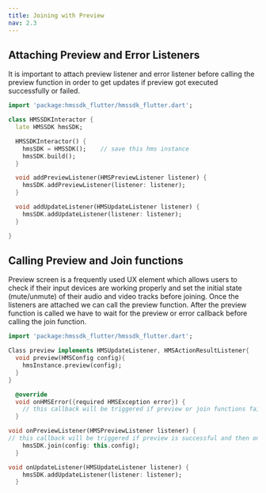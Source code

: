 ```yaml
---
title: Joining with Preview
nav: 2.3
---
```


## Attaching Preview and Error Listeners

It is important to attach preview listener and error listener before calling the preview
function in order to get updates if preview got executed successfully or failed.

```dart section=AttachingPreviewAndErrorListeners sectionIndex=1
import 'package:hmssdk_flutter/hmssdk_flutter.dart';

class HMSSDKInteractor {
  late HMSSDK hmsSDK;

  HMSSDKInteractor() {
    hmsSDK = HMSSDK();    // save this hms instance
    hmsSDK.build();
  }

  void addPreviewListener(HMSPreviewListener listener) {
    hmsSDK.addPreviewListener(listener: listener);
  }

  void addUpdateListener(HMSUpdateListener listener) {
    hmsSDK.addUpdateListener(listener: listener);
  }

}
```

## Calling Preview and Join functions

Preview screen is a frequently used UX element which allows users to check if their input devices are working properly and set the initial state
(mute/unmute) of their audio and video tracks before joining. Once the listeners are attached we can call the preview function. After the preview
function is called we have to wait for the preview or error callback before calling the join function.

```dart section=CallingPreviewAndJoinFunctions sectionIndex=1
import 'package:hmssdk_flutter/hmssdk_flutter.dart';

Class preview implements HMSUpdateListener, HMSActionResultListener{
  void preview(HMSConfig config){
    hmsInstance.preview(config);
  }
}

  @override
  void onHMSError({required HMSException error}) {
    // this callback will be triggered if preview or join functions fails
  }

void onPreviewListener(HMSPreviewListener listener) {
// this callback will be triggered if preview is successful and then only we should call join
    hmsSDK.join(config: this.config);
  }

void onUpdateListener(HMSUpdateListener listener) {
    hmsSDK.addUpdateListener(listener: listener);
  }
```
